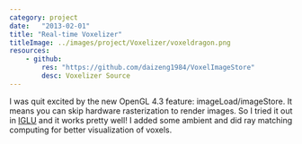 ```yaml
---
category: project
date:   "2013-02-01"
title: "Real-time Voxelizer"
titleImage: ../images/project/Voxelizer/voxeldragon.png
resources:
    - github: 
        res: "https://github.com/daizeng1984/VoxelImageStore"
        desc: Voxelizer Source
---
```


I was quit excited by the new OpenGL 4.3 feature: imageLoad/imageStore. It means you can skip hardware rasterization to render images. So I tried it out in [IGLU](http://cwyman.org/code/iglu_0.5.0.zip) and it works pretty well! I added some ambient and did ray matching computing for better visualization of voxels.
